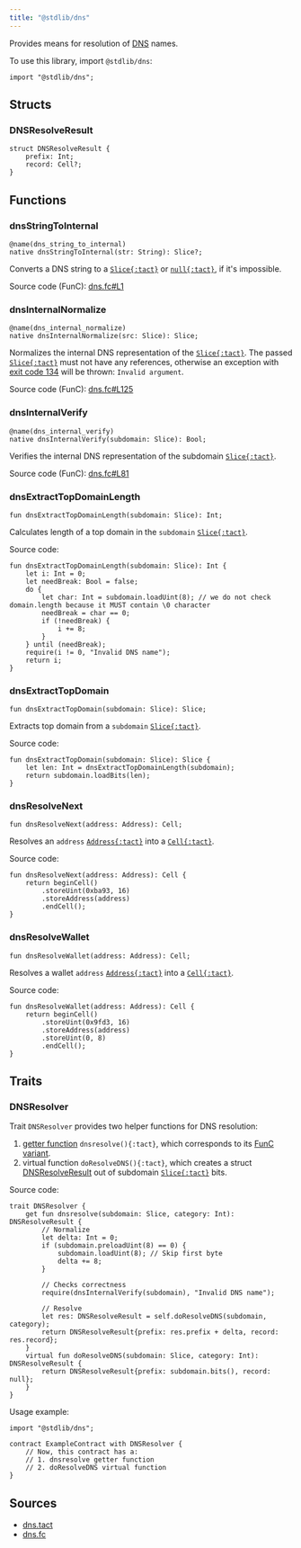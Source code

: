 ```yaml
---
title: "@stdlib/dns"
---
```


Provides means for resolution of [DNS](https://docs.ton.org/participate/web3/dns) names.

To use this library, import `@stdlib/dns`:

```tact
import "@stdlib/dns";
```

## Structs

### DNSResolveResult

```tact
struct DNSResolveResult {
    prefix: Int;
    record: Cell?;
}
```

## Functions

### dnsStringToInternal

```tact
@name(dns_string_to_internal)
native dnsStringToInternal(str: String): Slice?;
```

Converts a DNS string to a [`Slice{:tact}`][slice] or [`null{:tact}`](/book/optionals), if it's impossible.

Source code (FunC): [dns.fc#L1](https://github.com/tact-lang/tact/blob/e69c7fc99dc9be3fa5ff984456c03ffe8fed3677/stdlib/libs/dns.fc#L1)

### dnsInternalNormalize

```tact
@name(dns_internal_normalize)
native dnsInternalNormalize(src: Slice): Slice;
```

Normalizes the internal DNS representation of the [`Slice{:tact}`][slice]. The passed [`Slice{:tact}`][slice] must not have any references, otherwise an exception with [exit code 134](/book/exit-codes#134) will be thrown: `Invalid argument`.

Source code (FunC): [dns.fc#L125](https://github.com/tact-lang/tact/blob/e69c7fc99dc9be3fa5ff984456c03ffe8fed3677/stdlib/libs/dns.fc#L125)

### dnsInternalVerify

```tact
@name(dns_internal_verify)
native dnsInternalVerify(subdomain: Slice): Bool;
```

Verifies the internal DNS representation of the subdomain [`Slice{:tact}`][slice].

Source code (FunC): [dns.fc#L81](https://github.com/tact-lang/tact/blob/e69c7fc99dc9be3fa5ff984456c03ffe8fed3677/stdlib/libs/dns.fc#L81)

### dnsExtractTopDomainLength

```tact
fun dnsExtractTopDomainLength(subdomain: Slice): Int;
```

Calculates length of a top domain in the `subdomain` [`Slice{:tact}`][slice].

Source code:

```tact
fun dnsExtractTopDomainLength(subdomain: Slice): Int {
    let i: Int = 0;
    let needBreak: Bool = false;
    do {
        let char: Int = subdomain.loadUint(8); // we do not check domain.length because it MUST contain \0 character
        needBreak = char == 0;
        if (!needBreak) {
            i += 8;
        }
    } until (needBreak);
    require(i != 0, "Invalid DNS name");
    return i;
}
```

### dnsExtractTopDomain

```tact
fun dnsExtractTopDomain(subdomain: Slice): Slice;
```

Extracts top domain from a `subdomain` [`Slice{:tact}`][slice].

Source code:

```tact
fun dnsExtractTopDomain(subdomain: Slice): Slice {
    let len: Int = dnsExtractTopDomainLength(subdomain);
    return subdomain.loadBits(len);
}
```

### dnsResolveNext

```tact
fun dnsResolveNext(address: Address): Cell;
```

Resolves an `address` [`Address{:tact}`][p] into a [`Cell{:tact}`][cell].

Source code:

```tact
fun dnsResolveNext(address: Address): Cell {
    return beginCell()
        .storeUint(0xba93, 16)
        .storeAddress(address)
        .endCell();
}
```

### dnsResolveWallet

```tact
fun dnsResolveWallet(address: Address): Cell;
```

Resolves a wallet `address` [`Address{:tact}`][p] into a [`Cell{:tact}`][cell].

Source code:

```tact
fun dnsResolveWallet(address: Address): Cell {
    return beginCell()
        .storeUint(0x9fd3, 16)
        .storeAddress(address)
        .storeUint(0, 8)
        .endCell();
}
```

## Traits

### DNSResolver

Trait `DNSResolver` provides two helper functions for DNS resolution:

1. [getter function](/book/functions#getter-functions) `dnsresolve(){:tact}`, which corresponds to its [FunC variant](https://docs.ton.org/develop/howto/subresolvers#dnsresolve-code).
2. virtual function `doResolveDNS(){:tact}`, which creates a struct [DNSResolveResult](#dnsresolveresult) out of subdomain [`Slice{:tact}`][slice] bits.

Source code:

```tact
trait DNSResolver {
    get fun dnsresolve(subdomain: Slice, category: Int): DNSResolveResult {
        // Normalize
        let delta: Int = 0;
        if (subdomain.preloadUint(8) == 0) {
            subdomain.loadUint(8); // Skip first byte
            delta += 8;
        }

        // Checks correctness
        require(dnsInternalVerify(subdomain), "Invalid DNS name");

        // Resolve
        let res: DNSResolveResult = self.doResolveDNS(subdomain, category);
        return DNSResolveResult{prefix: res.prefix + delta, record: res.record};
    }
    virtual fun doResolveDNS(subdomain: Slice, category: Int): DNSResolveResult {
        return DNSResolveResult{prefix: subdomain.bits(), record: null};
    }
}
```

Usage example:

```tact
import "@stdlib/dns";

contract ExampleContract with DNSResolver {
    // Now, this contract has a:
    // 1. dnsresolve getter function
    // 2. doResolveDNS virtual function
}
```

## Sources

* [dns.tact](https://github.com/tact-lang/tact/blob/61541b7783098e1af669faccd7d2334c10981c72/stdlib/libs/dns.tact)
* [dns.fc](https://github.com/tact-lang/tact/blob/e69c7fc99dc9be3fa5ff984456c03ffe8fed3677/stdlib/libs/dns.fc)

[p]: /book/types#primitive-types
[cell]: /book/cells#cells
[slice]: /book/cells#slices
